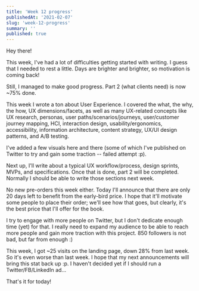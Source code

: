 ```yaml
---
title: 'Week 12 progress'
publishedAt: '2021-02-07'
slug: 'week-12-progress'
summary: ''
published: true
---
```


Hey there!

This week, I've had a lot of difficulties getting started with writing. I guess that I needed to rest a little. Days are brighter and brighter, so motivation is coming back!

Still, I managed to make good progress. Part 2 (what clients need) is now ~75% done.

This week I wrote a ton about User Experience. I covered the what, the why, the how, UX dimensions/facets, as well as many UX-related concepts like UX research, personas, user paths/scenarios/journeys, user/customer journey mapping, HCI, interaction design, usability/ergonomics, accessibility, information architecture, content strategy, UX/UI design patterns, and A/B testing.

I've added a few visuals here and there (some of which I've published on Twitter to try and gain some traction -- failed attempt :p).

Next up, I'll write about a typical UX workflow/process, design sprints, MVPs, and specifications. Once that is done, part 2 will be completed. Normally I should be able to write those sections next week.

No new pre-orders this week either. Today I'll announce that there are only 20 days left to benefit from the early-bird price. I hope that it'll motivate some people to place their order; we'll see how that goes, but clearly, it's the best price that I'll offer for the book.

I try to engage with more people on Twitter, but I don't dedicate enough time (yet) for that. I really need to expand my audience to be able to reach more people and gain more traction with this project. 850 followers is not bad, but far from enough :)

This week, I got ~25 visits on the landing page, down 28% from last week. So it's even worse than last week. I hope that my next announcements will bring this stat back up :p. I haven't decided yet if I should run a Twitter/FB/LinkedIn ad...

That's it for today!

<BlogPostSignature />
